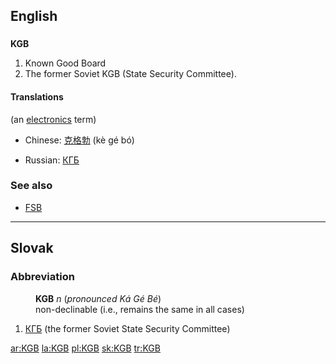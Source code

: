 ==English==
{{wikipedia}}

==={{initialism}}===
'''KGB'''

# Known Good Board
# The former Soviet KGB (State Security Committee).

====Translations====
{{trans-top|Known Good Board}} (an [[electronics]] term)
{{trans-mid}}
{{trans-bottom}}

{{trans-top|Soviet KGB}}
*Chinese: [[克格勃]] (kè gé bó)
{{trans-mid}}
*Russian: [[КГБ]]
{{trans-bottom}}

===See also===
*[[FSB]]

----

==Slovak==

===Abbreviation===
:'''KGB''' ''n'' (''pronounced Ká Gé Bé'')
:non-declinable (i.e., remains the same in all cases)

# [[КГБ]] (the former Soviet State Security Committee)

[[ar:KGB]]
[[la:KGB]]
[[pl:KGB]]
[[sk:KGB]]
[[tr:KGB]]